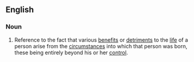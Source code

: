 ==English==
===Noun===
{{en-noun|sg=[[accident]] of [[birth]]|accidents of birth}}
# {{idiom}} Reference to the fact that various [[benefit]]s or [[detriment]]s to the [[life]] of a person arise from the [[circumstance]]s into which that person was born, these being entirely beyond his or her [[control]].